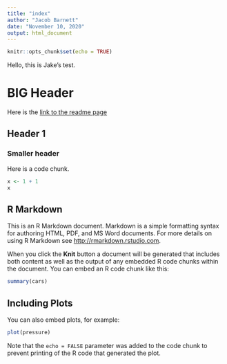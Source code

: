 ```yaml
---
title: "index"
author: "Jacob Barnett"
date: "November 10, 2020"
output: html_document
---
```


```r
knitr::opts_chunk$set(echo = TRUE)
```

Hello, this is Jake's test.

# BIG Header

Here is the [link to the readme page](test_page.html)


## Header 1

### Smaller header

Here is a code chunk.
```r
x <- 1 + 1
x
```

## R Markdown

This is an R Markdown document. Markdown is a simple formatting syntax for authoring HTML, PDF, and MS Word documents. For more details on using R Markdown see <http://rmarkdown.rstudio.com>.

When you click the **Knit** button a document will be generated that includes both content as well as the output of any embedded R code chunks within the document. You can embed an R code chunk like this:

```r
summary(cars)
```

## Including Plots

You can also embed plots, for example:

```r
plot(pressure)
```

Note that the `echo = FALSE` parameter was added to the code chunk to prevent printing of the R code that generated the plot.
